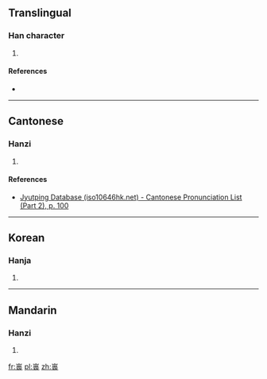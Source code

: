 ==Translingual==

===Han character===
{{Han char|rn=46|rad=山|as=09|sn=12|four=|canj=UWMV|ids=⿱山畏}}

# {{defn|Han|sort=山09}}

====References====
* {{Han ref|kx=0316.310|dkj=08293|dj=0617.070|hdz=10786.060|uh=5D54|ud=23892}}

----

==Cantonese==

===Hanzi===
{{yue-hanzi|jyut=[[wai3]]|y=wai3}}

# {{defn|lang=yue|sort=山09}}

====References====
* [http://www.iso10646hk.net/jp/document/download.jsp Jyutping Database (iso10646hk.net) - Cantonese Pronunciation List (Part 2), p. 100]

----

==Korean==

===Hanja===
{{ko-hanja|hangeul=외|rv=oe|mr=oe|y=oy}}

# {{defn|lang=ko|sort=山09}}

----

==Mandarin==

===Hanzi===
{{cmn-hanzi|pin=[[wěi]] ([[wei3]])|wg=wei<sup>3</sup>}}

# {{defn|lang=cmn|sort=山09}}

[[fr:嵔]]
[[pl:嵔]]
[[zh:嵔]]